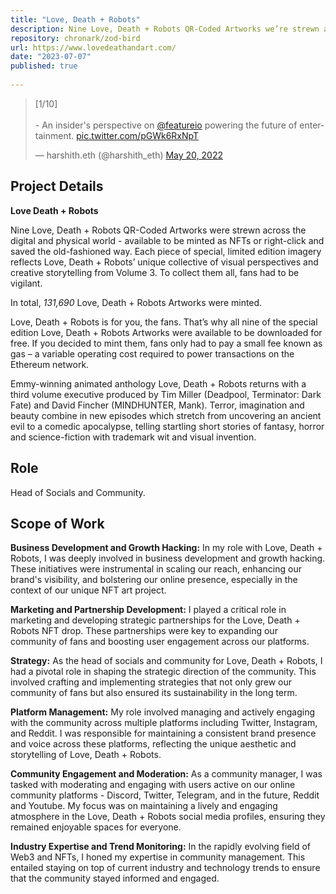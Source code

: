 ```yaml
---
title: "Love, Death + Robots"
description: Nine Love, Death + Robots QR-Coded Artworks we’re strewn across the digital and physical world - available to be minted as NFTs or right-click and saved the old-fashioned way.
repository: chronark/zod-bird
url: https://www.lovedeathandart.com/
date: "2023-07-07"
published: true
  
---
```


<blockquote class="twitter-tweet" data-media-max-width="560"><p lang="en" dir="ltr">[1/10] <br><br>- An insider&#39;s perspective on <a href="https://twitter.com/featureio?ref_src=twsrc%5Etfw">@featureio</a> powering the future of entertainment. <a href="https://t.co/pGWk6RxNpT">pic.twitter.com/pGWk6RxNpT</a></p>&mdash; harshith.eth (@harshith_eth) <a href="https://twitter.com/harshith_eth/status/1527731740961574913?ref_src=twsrc%5Etfw">May 20, 2022</a></blockquote> <script async src="https://platform.twitter.com/widgets.js" charset="utf-8"></script>

## Project Details

**Love Death + Robots**

Nine Love, Death + Robots QR-Coded Artworks were strewn across the digital and physical world - available to be minted as NFTs or right-click and saved the old-fashioned way. Each piece of special, limited edition imagery reflects Love, Death + Robots’ unique collective of visual perspectives and creative storytelling from Volume 3. To collect them all, fans had to be vigilant.

In total, *131,690* Love, Death + Robots Artworks were minted.

Love, Death + Robots is for you, the fans. That’s why all nine of the special edition Love, Death + Robots Artworks were available to be downloaded for free. If you decided to mint them, fans only had to pay a small fee known as gas – a variable operating cost required to power transactions on the Ethereum network.

Emmy-winning animated anthology Love, Death + Robots returns with a third volume executive produced by Tim Miller (Deadpool, Terminator: Dark Fate) and David Fincher (MINDHUNTER, Mank). Terror, imagination and beauty combine in new episodes which stretch from uncovering an ancient evil to a comedic apocalypse, telling startling short stories of fantasy, horror and science-fiction with trademark wit and visual invention.

## Role

Head of Socials and Community.

## Scope of Work

**Business Development and Growth Hacking:**
In my role with Love, Death + Robots, I was deeply involved in business development and growth hacking. These initiatives were instrumental in scaling our reach, enhancing our brand's visibility, and bolstering our online presence, especially in the context of our unique NFT art project.

**Marketing and Partnership Development:**
I played a critical role in marketing and developing strategic partnerships for the Love, Death + Robots NFT drop. These partnerships were key to expanding our community of fans and boosting user engagement across our platforms.

**Strategy:**
As the head of socials and community for Love, Death + Robots, I had a pivotal role in shaping the strategic direction of the community. This involved crafting and implementing strategies that not only grew our community of fans but also ensured its sustainability in the long term.

**Platform Management:**
My role involved managing and actively engaging with the community across multiple platforms including Twitter, Instagram, and Reddit. I was responsible for maintaining a consistent brand presence and voice across these platforms, reflecting the unique aesthetic and storytelling of Love, Death + Robots.

**Community Engagement and Moderation:**
As a community manager, I was tasked with moderating and engaging with users active on our online community platforms - Discord, Twitter, Telegram, and in the future, Reddit and Youtube. My focus was on maintaining a lively and engaging atmosphere in the Love, Death + Robots social media profiles, ensuring they remained enjoyable spaces for everyone.

**Industry Expertise and Trend Monitoring:**
In the rapidly evolving field of Web3 and NFTs, I honed my expertise in community management. This entailed staying on top of current industry and technology trends to ensure that the community stayed informed and engaged.
